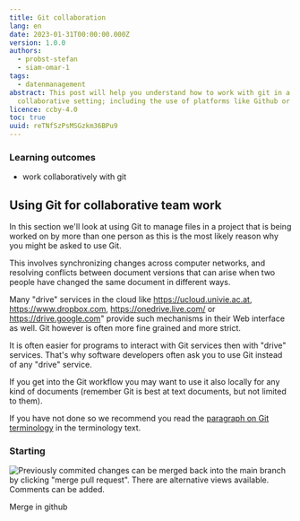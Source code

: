 ```yaml
---
title: Git collaboration
lang: en
date: 2023-01-31T00:00:00.000Z
version: 1.0.0
authors:
  - probst-stefan
  - siam-omar-1
tags:
  - datenmanagement
abstract: This post will help you understand how to work with git in a
  collaborative setting; including the use of platforms like Github or Gitlab.
licence: ccby-4.0
toc: true
uuid: reTNfSzPsMSGzkm36BPu9
---
```

### Learning outcomes
- work collaboratively with git

## Using Git for collaborative team work

In this section we'll look at using Git to manage files in a project that is being worked on by more
than one person as this is the most likely reason why you might be asked to use Git.

This involves synchronizing changes across computer networks, and resolving conflicts between document versions that can arise when two people have changed the same document in different ways.

Many "drive" services in the cloud like https://ucloud.univie.ac.at, https://www.dropbox.com,
https://onedrive.live.com/ or https://drive.google.com" provide
such mechanisms in their Web interface as well. Git however is often more fine grained and more strict.

It is often easier for programs to interact with Git services then with "drive" services. That's why
software developers often ask you to use Git instead of any "drive" service.

If you get into the Git workflow you may want to use it also locally for any kind of documents
(remember Git is best at text documents, but not limited to them).

If you have not done so we recommend you read the [paragraph on Git terminology](terminology#official-git-terminology-working-area-staging-area-repository) in the terminology text.

### Starting


![](images/merge-pull-request-online-github.png "Previously commited changes can be merged back into the main branch by clicking \"merge pull request\". There are alternative views available. Comments can be added.")

Merge in github